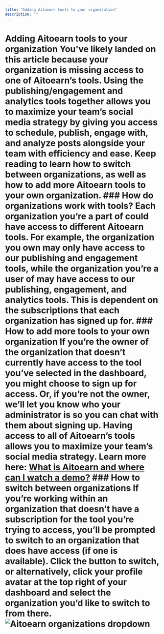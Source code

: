 ```yaml
---
title: "Adding Aitoearn tools to your organization"
description: ""
---
```


# Adding Aitoearn tools to your organization You've likely landed on this article because your organization is missing access to one of Aitoearn’s tools. Using the publishing/engagement and analytics tools together allows you to maximize your team’s social media strategy by giving you access to schedule, publish, engage with, and analyze posts alongside your team with efficiency and ease. Keep reading to learn how to switch between organizations, as well as how to add more Aitoearn tools to your own organization. ### How do organizations work with tools? Each organization you’re a part of could have access to different Aitoearn tools. For example, the organization you own may only have access to our publishing and engagement tools, while the organization you’re a user of may have access to our publishing, engagement, and analytics tools. This is dependent on the subscriptions that each organization has signed up for. ### How to add more tools to your own organization If you’re the owner of the organization that doesn’t currently have access to the tool you’ve selected in the dashboard, you might choose to sign up for access. Or, if you’re not the owner, we’ll let you know who your administrator is so you can chat with them about signing up. Having access to all of Aitoearn’s tools allows you to maximize your team’s social media strategy. Learn more here: [What is Aitoearn and where can I watch a demo?](https://aitoearn.helpscoutdocs.com/article/598-what-is-aitoearn-and-where-can-i-watch-a-demo) ### How to switch between organizations If you’re working within an organization that doesn’t have a subscription for the tool you’re trying to access, you’ll be prompted to switch to an organization that does have access (if one is available). Click the button to switch, or alternatively, click your profile avatar at the top right of your dashboard and select the organization you’d like to switch to from there. ![Aitoearn organizations dropdown](//d33v4339jhl8k0.cloudfront.net/docs/assets/64cb6cf86d4a3e191f237e66/images/65149a1ef8eafb48f4e81399/img-1721984-1695848989-1138163629.png)